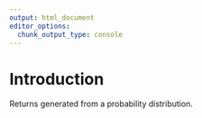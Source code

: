 ```yaml
---
output: html_document
editor_options:
  chunk_output_type: console
---
```


# Introduction

Returns generated from a probability distribution.

